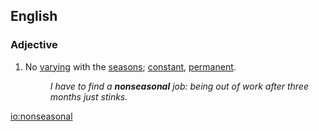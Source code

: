 ==English==

===Adjective===
{{en-adj|-}}

# No [[varying]] with the [[season]]s; [[constant]], [[permanent]].
#: ''I have to find a '''nonseasonal''' job: being out of work after three months just stinks.''

[[io:nonseasonal]]